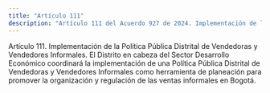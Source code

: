 ```yaml
---
title: "Artículo 111"
description: "Artículo 111 del Acuerdo 927 de 2024. Implementación de la Política Pública Distrital de Vendedoras y Vendedores Informales."
---
```


Artículo 111. Implementación de la Política Pública Distrital de Vendedoras y Vendedores Informales. El Distrito en cabeza del Sector Desarrollo Económico coordinará la implementación de una Política Pública Distrital de Vendedoras y Vendedores Informales como herramienta de planeación para promover la organización y regulación de las ventas informales en Bogotá.
